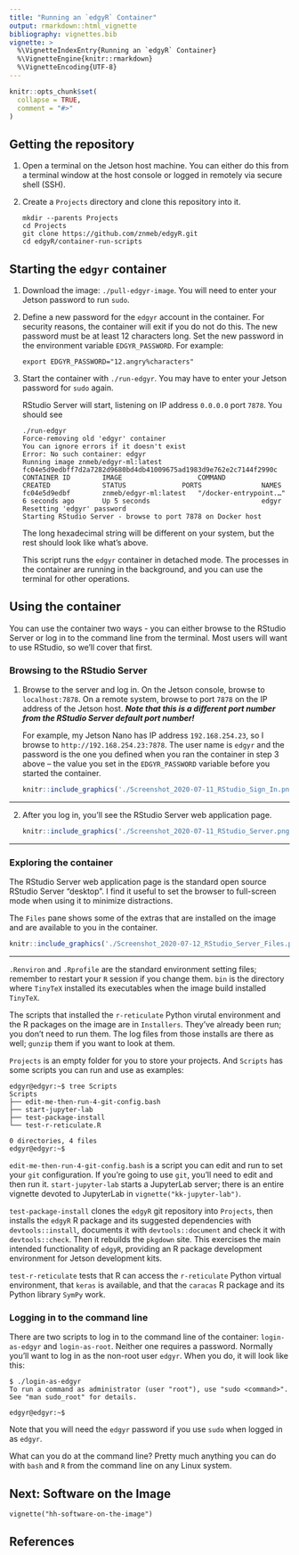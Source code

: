 ```yaml
---
title: "Running an `edgyR` Container"
output: rmarkdown::html_vignette
bibliography: vignettes.bib
vignette: >
  %\VignetteIndexEntry{Running an `edgyR` Container}
  %\VignetteEngine{knitr::rmarkdown}
  %\VignetteEncoding{UTF-8}
---
```


```r
knitr::opts_chunk$set(
  collapse = TRUE,
  comment = "#>"
)
```

## Getting the repository

1. Open a terminal on the Jetson host machine. You can either do this from a
terminal window at the host console or logged in remotely via secure shell
(SSH).
2. Create a `Projects` directory and clone this repository into it.

    ```
    mkdir --parents Projects
    cd Projects
    git clone https://github.com/znmeb/edgyR.git
    cd edgyR/container-run-scripts
    ```

## Starting the `edgyr` container

1. Download the image: `./pull-edgyr-image`. You will need to enter your
Jetson password to run `sudo`.
2. Define a new password for the `edgyr` account in the container. For
security reasons, the container will exit if you do not do this. The new
password must be at least 12 characters long. Set the new password in the
environment variable `EDGYR_PASSWORD`. For example:

    `export EDGYR_PASSWORD="12.angry%characters"`
3. Start the container with `./run-edgyr`. You may have to enter your Jetson
password for `sudo` again.

    RStudio Server will start, listening on IP address `0.0.0.0` port `7878`.
    You should see
    
    ```
    ./run-edgyr
    Force-removing old 'edgyr' container
    You can ignore errors if it doesn't exist
    Error: No such container: edgyr
    Running image znmeb/edgyr-ml:latest
    fc04e5d9edbff7d2a7282d9680bd4db41009675ad1983d9e762e2c7144f2990c
    CONTAINER ID        IMAGE                   COMMAND                  CREATED             STATUS              PORTS               NAMES
    fc04e5d9edbf        znmeb/edgyr-ml:latest   "/docker-entrypoint.…"   6 seconds ago       Up 5 seconds                            edgyr
    Resetting 'edgyr' password
    Starting RStudio Server - browse to port 7878 on Docker host
    ```
    
    The long hexadecimal string will be different on your system, but the rest
    should look like what's above.
    
    This script runs the `edgyr` container in detached mode. The processes in
    the container are running in the background, and you can use the terminal
    for other operations.

## Using the container
You can use the container two ways - you can either browse to the RStudio
Server or log in to the command line from the terminal. Most users will want to
use RStudio, so we'll cover that first.

### Browsing to the RStudio Server

1. Browse to the server and log in. On the Jetson console, browse to
`localhost:7878`. On a remote system, browse to port `7878` on the IP address
of the Jetson host. ***Note that this is a different port number from the
RStudio Server default port number!***

    For example, my Jetson Nano has IP address `192.168.254.23`, so I browse
    to `http://192.168.254.23:7878`. The user name is `edgyr` and the password
    is the one you defined when you ran the container in step 3 above -- the
    value you set in the `EDGYR_PASSWORD` variable before you started the
    container.

    ```r
    knitr::include_graphics('./Screenshot_2020-07-11_RStudio_Sign_In.png')
    ```

--------------------

2. After you log in, you'll see the RStudio Server web application page.

    ```r
    knitr::include_graphics('./Screenshot_2020-07-11_RStudio_Server.png')
    ```

--------------------

### Exploring the container

The RStudio Server web application page is the standard open source RStudio
Server "desktop". I find it useful to set the browser to full-screen mode when
using it to minimize distractions.

The `Files` pane shows some of the extras that are installed on the image and
are available to you in the container.

```r
knitr::include_graphics('./Screenshot_2020-07-12_RStudio_Server_Files.png')
```

--------------------

`.Renviron` and `.Rprofile` are the standard environment setting files;
remember to restart your `R` session if you change them. `bin` is the directory
where `TinyTeX` installed its executables when the image build installed
`TinyTeX`. 

The scripts that installed the `r-reticulate` Python virutal environment and the
R packages on the image are in `Installers`. They've already been run; you don't
need to run them. The log files from those installs are there as well; `gunzip`
them if you want to look at them.

`Projects` is an empty folder for you to store your projects. And `Scripts` has
some scripts you can run and use as examples:

```
edgyr@edgyr:~$ tree Scripts
Scripts
├── edit-me-then-run-4-git-config.bash
├── start-jupyter-lab
├── test-package-install
└── test-r-reticulate.R

0 directories, 4 files
edgyr@edgyr:~$ 
```

`edit-me-then-run-4-git-config.bash` is a script you can edit and run to set
your `git` configuration. If you're going to use `git`, you'll need to edit and
then run it. `start-jupyter-lab` starts a JupyterLab server; there is an entire
vignette devoted to JupyterLab in `vignette("kk-jupyter-lab")`.

`test-package-install` clones the `edgyR` git repository into `Projects`, then
installs the `edgyR` R package and its suggested dependencies with
`devtools::install`, documents it with `devtools::document` and check it with
`devtools::check`. Then it rebuilds the `pkgdown` site. This exercises the main
intended functionality of `edgyR`, providing an R package development
environment for Jetson development kits.

`test-r-reticulate` tests that R can access the `r-reticulate` Python virtual
environment, that `keras` is available, and that the `caracas` R package and
its Python library `SymPy` work.

### Logging in to the command line
There are two scripts to log in to the command line of the container: 
`login-as-edgyr` and `login-as-root`. Neither one requires a password. Normally
you'll want to log in as the non-root user `edgyr`. When you do, it will look
like this:

```
$ ./login-as-edgyr 
To run a command as administrator (user "root"), use "sudo <command>".
See "man sudo_root" for details.

edgyr@edgyr:~$ 
```

Note that you will need the `edgyr` password if you use `sudo` when logged in as
`edgyr`.

What can you do at the command line? Pretty much anything you can do with `bash`
and `R` from the command line on any Linux system.

## Next: Software on the Image

`vignette("hh-software-on-the-image")`

## References
